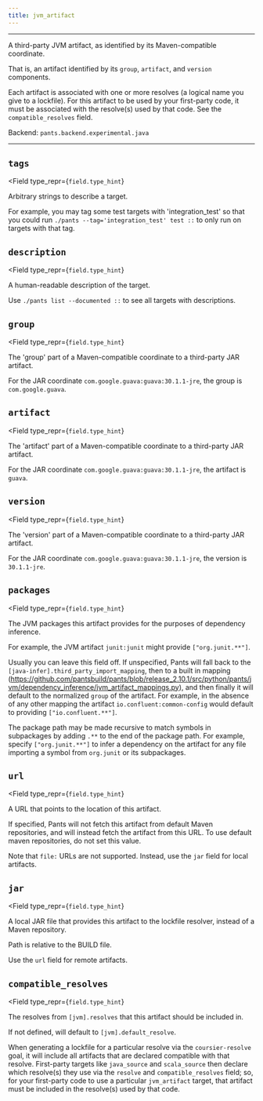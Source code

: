 ```yaml
---
title: jvm_artifact
---
```



---

A third-party JVM artifact, as identified by its Maven-compatible coordinate.

That is, an artifact identified by its `group`, `artifact`, and `version` components.

Each artifact is associated with one or more resolves (a logical name you give to a lockfile). For this artifact to be used by your first-party code, it must be associated with the resolve(s) used by that code. See the `compatible_resolves` field.

Backend: <span className="color--primary">`pants.backend.experimental.java`</span>

---

<span className={styles.options}>

## `tags`

<Field
    type_repr={`field.type_hint`}
>
Arbitrary strings to describe a target.

For example, you may tag some test targets with &#x27;integration_test&#x27; so that you could run `./pants --tag='integration_test' test ::` to only run on targets with that tag.

</Field>

## `description`

<Field
    type_repr={`field.type_hint`}
>
A human-readable description of the target.

Use `./pants list --documented ::` to see all targets with descriptions.

</Field>

## `group`

<Field
    type_repr={`field.type_hint`}
>
The &#x27;group&#x27; part of a Maven-compatible coordinate to a third-party JAR artifact.

For the JAR coordinate `com.google.guava:guava:30.1.1-jre`, the group is `com.google.guava`.

</Field>

## `artifact`

<Field
    type_repr={`field.type_hint`}
>
The &#x27;artifact&#x27; part of a Maven-compatible coordinate to a third-party JAR artifact.

For the JAR coordinate `com.google.guava:guava:30.1.1-jre`, the artifact is `guava`.

</Field>

## `version`

<Field
    type_repr={`field.type_hint`}
>
The &#x27;version&#x27; part of a Maven-compatible coordinate to a third-party JAR artifact.

For the JAR coordinate `com.google.guava:guava:30.1.1-jre`, the version is `30.1.1-jre`.

</Field>

## `packages`

<Field
    type_repr={`field.type_hint`}
>
The JVM packages this artifact provides for the purposes of dependency inference.

For example, the JVM artifact `junit:junit` might provide `["org.junit.**"]`.

Usually you can leave this field off. If unspecified, Pants will fall back to the `[java-infer].third_party_import_mapping`, then to a built in mapping (https://github.com/pantsbuild/pants/blob/release_2.10.1/src/python/pants/jvm/dependency_inference/jvm_artifact_mappings.py), and then finally it will default to the normalized `group` of the artifact. For example, in the absence of any other mapping the artifact `io.confluent:common-config` would default to providing `["io.confluent.**"]`.

The package path may be made recursive to match symbols in subpackages by adding `.**` to the end of the package path. For example, specify `["org.junit.**"]` to infer a dependency on the artifact for any file importing a symbol from `org.junit` or its subpackages.

</Field>

## `url`

<Field
    type_repr={`field.type_hint`}
>
A URL that points to the location of this artifact.

If specified, Pants will not fetch this artifact from default Maven repositories, and will instead fetch the artifact from this URL. To use default maven repositories, do not set this value.

Note that `file:` URLs are not supported. Instead, use the `jar` field for local artifacts.

</Field>

## `jar`

<Field
    type_repr={`field.type_hint`}
>
A local JAR file that provides this artifact to the lockfile resolver, instead of a Maven repository.

Path is relative to the BUILD file.

Use the `url` field for remote artifacts.

</Field>

## `compatible_resolves`

<Field
    type_repr={`field.type_hint`}
>
The resolves from `[jvm].resolves` that this artifact should be included in.

If not defined, will default to `[jvm].default_resolve`.

When generating a lockfile for a particular resolve via the `coursier-resolve` goal, it will include all artifacts that are declared compatible with that resolve. First-party targets like `java_source` and `scala_source` then declare which resolve(s) they use via the `resolve` and `compatible_resolves` field; so, for your first-party code to use a particular `jvm_artifact` target, that artifact must be included in the resolve(s) used by that code.

</Field>

</span>


